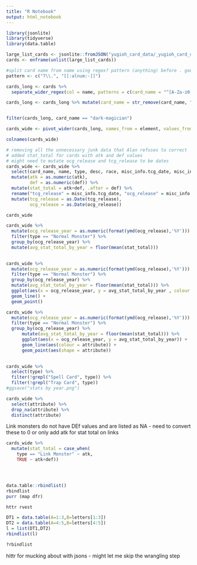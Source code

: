 ```yaml
---
title: "R Notebook"
output: html_notebook
---
```


```r
library(jsonlite)
library(tidyverse)
library(data.table)

large_list_cards <- jsonlite::fromJSON("yugioh_card_data/_yugioh_card_data.json")
cards <- enframe(unlist(large_list_cards)) 

#split card name from name using regex? pattern (anything) before . goes to new column called card_name
pattern <- c("7\\.", "[[:alnum:-]]")

cards_long <- cards %>% 
  separate_wider_regex(col = name, patterns = c(card_name = "^[A-Za-z0-9\\-]+\\.{1}", element = "[[:print:]]+") , too_few = "align_start")

cards_long <- cards_long %>% mutate(card_name = str_remove(card_name, "[.]"))


filter(cards_long, card_name == "dark-magician")

cards_wide <- pivot_wider(cards_long, names_from = element, values_from = value)

colnames(cards_wide)

# removing all the unnecessary junk data that Alan refuses to correct
# added stat_total for cards with atk and def values
# might need to mutate ocg_release and tcg_release to be dates
cards_wide <- cards_wide %>% 
  select(card_name, name, type, desc, race, misc_info.tcg_date, misc_info.ocg_date, ban_status, atk, def, level, attribute, konami_type) %>%
  mutate(atk = as.numeric(atk),
         def = as.numeric(def)) %>%
  mutate(stat_total = atk+def, .after = def) %>%
  rename("tcg_release" = misc_info.tcg_date, "ocg_release" = misc_info.ocg_date) %>%
  mutate(tcg_release = as.Date(tcg_release),
         ocg_release = as.Date(ocg_release))

cards_wide

cards_wide %>% 
  mutate(ocg_release_year = as.numeric(format(ymd(ocg_release),'%Y'))) %>% 
  filter(type == "Normal Monster") %>% 
  group_by(ocg_release_year) %>% 
  mutate(avg_stat_total_by_year = floor(mean(stat_total)))
  

```

```r
cards_wide %>% 
  mutate(ocg_release_year = as.numeric(format(ymd(ocg_release),'%Y'))) %>% 
  filter(type == "Normal Monster") %>% 
  group_by(ocg_release_year) %>% 
  mutate(avg_stat_total_by_year = floor(mean(stat_total))) %>% 
  ggplot(aes(x = ocg_release_year, y = avg_stat_total_by_year , colour = attribute, shape = attribute)) +
  geom_line() +
  geom_point()

cards_wide %>% 
  mutate(ocg_release_year = as.numeric(format(ymd(ocg_release),'%Y'))) %>% 
  filter(type == "Normal Monster") %>% 
  group_by(ocg_release_year) %>% 
      mutate(avg_stat_total_by_year = floor(mean(stat_total))) %>% 
      ggplot(aes(x = ocg_release_year, y = avg_stat_total_by_year)) +
      geom_line(aes(colour = attribute)) +
      geom_point(aes(shape = attribute))
         

cards_wide %>% 
  select(type) %>% 
  filter(!grepl("Spell Card", type)) %>% 
  filter(!grepl("Trap Card", type))
#ggsave("stats by year.png")
```

```r
cards_wide %>% 
  select(attribute) %>% 
  drop_na(attribute) %>% 
  distinct(attribute)

```
Link monsters do not have DEf values and are listed as NA - need to convert these to 0 or only add atk for stat total on links

```r
cards_wide %>% 
  mutate(stat_total = case_when(
    type == "Link Monster" ~ atk,
    TRUE ~ atk+def))




data.table::rbindlist()
rbindlist
purr (map dfr)

httr rvest

```

```r
DT1 = data.table(A=1:3,B=letters[1:3])
DT2 = data.table(A=4:5,B=letters[4:5])
l = list(DT1,DT2)
rbindlist(l)

?rbindlist
```

hittr
for mucking about with jsons - might let me skip the wrangling step